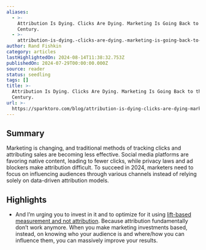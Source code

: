 ```yaml
---
aliases:
  - >-
    Attribution Is Dying. Clicks Are Dying. Marketing Is Going Back to the 20th
    Century.
  - >-
    attribution-is-dying.-clicks-are-dying.-marketing-is-going-back-to-the-20th-century.
author: Rand Fishkin
category: articles
lastHighlightedOn: 2024-08-14T11:38:32.753Z
publishedOn: 2024-07-29T00:00:00.000Z
source: reader
status: seedling
tags: []
title: >-
  Attribution Is Dying. Clicks Are Dying. Marketing Is Going Back to the 20th
  Century.
url: >-
  https://sparktoro.com/blog/attribution-is-dying-clicks-are-dying-marketing-is-going-back-to-the-20th-century/?utm_source=substack&utm_medium=email
---
```

## Summary

Marketing is changing, and traditional methods of tracking clicks and attributing sales are becoming less effective. Social media platforms are favoring native content, leading to fewer clicks, while privacy laws and ad blockers make attribution difficult. To succeed in 2024, marketers need to focus on influencing audiences through various channels instead of relying solely on data-driven attribution models.

## Highlights

- And I’m urging you to invest in it and to optimize for it using [lift-based measurement and not attribution](https://sparktoro.com/blog/how-to-measure-hard-to-measure-marketing-channels/).
  Because attribution fundamentally don’t work anymore. When you make marketing investments based, instead, on knowing who your audience is and where/how you can influence them, you can massively improve your results.
